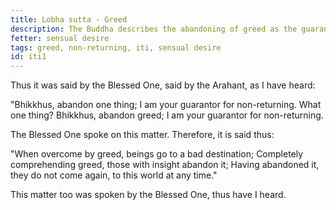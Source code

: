 ```yaml
---
title: Lobha sutta - Greed
description: The Buddha describes the abandoning of greed as the guarantee for non-returning.
fetter: sensual desire
tags: greed, non-returning, iti, sensual desire
id: iti1
---
```


Thus it was said by the Blessed One, said by the Arahant, as I have heard:

"Bhikkhus, abandon one thing; I am your guarantor for non-returning. What one thing? Bhikkhus, abandon greed; I am your guarantor for non-returning.

The Blessed One spoke on this matter. Therefore, it is said thus:

"When overcome by greed,
beings go to a bad destination;
Completely comprehending greed,
those with insight abandon it;
Having abandoned it, they do not come again,
to this world at any time."

This matter too was spoken by the Blessed One, thus have I heard.